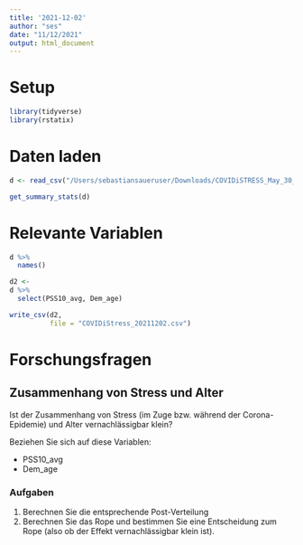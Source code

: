 ```yaml
---
title: '2021-12-02'
author: "ses"
date: "11/12/2021"
output: html_document
---   
```


# Setup

```r
library(tidyverse)
library(rstatix)
```


# Daten laden

```r
d <- read_csv("/Users/sebastiansaueruser/Downloads/COVIDiSTRESS_May_30_cleaned_final.csv")
```


```r
get_summary_stats(d)
```



# Relevante Variablen


```r
d %>% 
  names()
```

```r
d2 <- 
d %>% 
  select(PSS10_avg, Dem_age)
```



```r
write_csv(d2,
          file = "COVIDiStress_20211202.csv")
```



# Forschungsfragen

## Zusammenhang von Stress und Alter

Ist der Zusammenhang von Stress (im Zuge bzw. während der Corona-Epidemie) und Alter vernachlässigbar klein?

Beziehen Sie sich auf diese Variablen:

- PSS10_avg
- Dem_age

### Aufgaben

1. Berechnen Sie die entsprechende Post-Verteilung
2. Berechnen Sie das Rope und bestimmen Sie eine Entscheidung zum Rope (also ob der Effekt vernachlässigbar klein ist).


